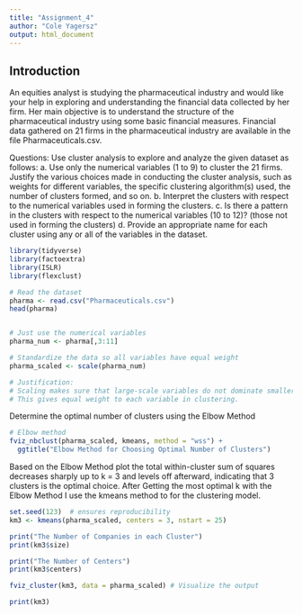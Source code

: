 ```yaml
---
title: "Assignment_4"
author: "Cole Yagersz"
output: html_document
---
```


## Introduction
An equities analyst is studying the pharmaceutical industry and would like your help in exploring and understanding the financial data collected by her firm. Her main objective is to understand the structure of the pharmaceutical industry using some basic financial measures. Financial data gathered on 21 firms in the pharmaceutical industry are available in the file Pharmaceuticals.csv.

Questions:
Use cluster analysis to explore and analyze the given dataset as follows:
a. Use only the numerical variables (1 to 9) to cluster the 21 firms. Justify the various choices made in conducting the cluster analysis, such as weights for different variables, the specific clustering algorithm(s) used, the number of clusters formed, and so on.
b. Interpret the clusters with respect to the numerical variables used in forming the clusters.
c. Is there a pattern in the clusters with respect to the numerical variables (10 to 12)? (those not used in forming the clusters)
d. Provide an appropriate name for each cluster using any or all of the variables in the dataset.

```r

library(tidyverse) 
library(factoextra) 
library(ISLR)
library(flexclust)

# Read the dataset
pharma <- read.csv("Pharmaceuticals.csv")
head(pharma)


# Just use the numerical variables 
pharma_num <- pharma[,3:11]

# Standardize the data so all variables have equal weight
pharma_scaled <- scale(pharma_num)

# Justification:
# Scaling makes sure that large-scale variables do not dominate smaller ones 
# This gives equal weight to each variable in clustering.
```
Determine the optimal number of clusters using the Elbow Method
```r
# Elbow method
fviz_nbclust(pharma_scaled, kmeans, method = "wss") +
  ggtitle("Elbow Method for Choosing Optimal Number of Clusters")

```

Based on the Elbow Method plot the total within-cluster sum of squares decreases sharply up to k = 3 and levels off afterward, indicating that 3 clusters is the optimal choice.
After Getting the most optimal k with the Elbow Method I use the kmeans method to for the clustering model.

```r
set.seed(123)  # ensures reproducibility
km3 <- kmeans(pharma_scaled, centers = 3, nstart = 25)

print("The Number of Companies in each Cluster")
print(km3$size)

print("The Number of Centers")
print(km3$centers)

fviz_cluster(km3, data = pharma_scaled) # Visualize the output

print(km3)

```